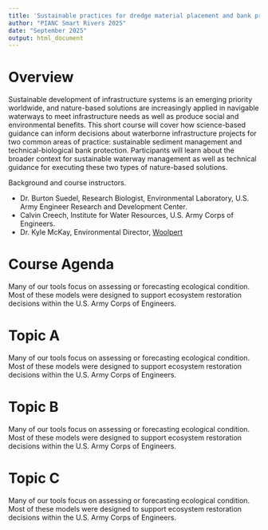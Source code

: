 ```yaml
---
title: 'Sustainable practices for dredge material placement and bank protection'
author: "PIANC Smart Rivers 2025"
date: "September 2025"
output: html_document
---
```



# **Overview**

Sustainable development of infrastructure systems is an emerging priority worldwide, and nature-based solutions are increasingly applied in navigable waterways to meet infrastructure needs as well as produce social and environmental benefits. This short course will cover how science-based guidance can inform decisions about waterborne infrastructure projects for two common areas of practice: sustainable sediment management and technical-biological bank protection. Participants will learn about the broader context for sustainable waterway management as well as technical guidance for executing these two types of nature-based solutions.


Background and course instructors.

- Dr. Burton Suedel, Research Biologist, Environmental Laboratory, U.S. Army Engineer Research and Development Center.  
- Calvin Creech, Institute for Water Resources, U.S. Army Corps of Engineers.  
- Dr. Kyle McKay, Environmental Director, [Woolpert](https://woolpert.com/)


# **Course Agenda**

Many of our tools focus on assessing or forecasting ecological condition. Most of these models were designed to support ecosystem restoration decisions within the U.S. Army Corps of Engineers.  


# **Topic A**

Many of our tools focus on assessing or forecasting ecological condition. Most of these models were designed to support ecosystem restoration decisions within the U.S. Army Corps of Engineers.  


# **Topic B**

Many of our tools focus on assessing or forecasting ecological condition. Most of these models were designed to support ecosystem restoration decisions within the U.S. Army Corps of Engineers.  


# **Topic C**

Many of our tools focus on assessing or forecasting ecological condition. Most of these models were designed to support ecosystem restoration decisions within the U.S. Army Corps of Engineers.  

